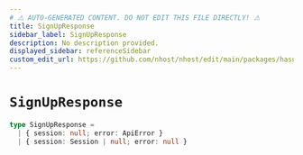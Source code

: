 ```yaml
---
# ⚠️ AUTO-GENERATED CONTENT. DO NOT EDIT THIS FILE DIRECTLY! ⚠️
title: SignUpResponse
sidebar_label: SignUpResponse
description: No description provided.
displayed_sidebar: referenceSidebar
custom_edit_url: https://github.com/nhost/nhost/edit/main/packages/hasura-auth-js/src/utils/types.ts#L55
---
```


# `SignUpResponse`

```ts
type SignUpResponse =
  | { session: null; error: ApiError }
  | { session: Session | null; error: null }
```
